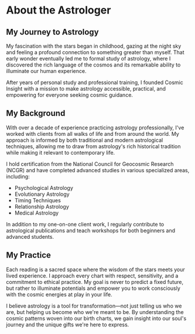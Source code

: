 # About the Astrologer

## My Journey to Astrology

My fascination with the stars began in childhood, gazing at the night sky and feeling a profound connection to something greater than myself. That early wonder eventually led me to formal study of astrology, where I discovered the rich language of the cosmos and its remarkable ability to illuminate our human experience.

After years of personal study and professional training, I founded Cosmic Insight with a mission to make astrology accessible, practical, and empowering for everyone seeking cosmic guidance.

## My Background

With over a decade of experience practicing astrology professionally, I've worked with clients from all walks of life and from around the world. My approach is informed by both traditional and modern astrological techniques, allowing me to draw from astrology's rich historical tradition while making it relevant to contemporary life.

I hold certification from the National Council for Geocosmic Research (NCGR) and have completed advanced studies in various specialized areas, including:

- Psychological Astrology
- Evolutionary Astrology
- Timing Techniques
- Relationship Astrology
- Medical Astrology

In addition to my one-on-one client work, I regularly contribute to astrological publications and teach workshops for both beginners and advanced students.

## My Practice

Each reading is a sacred space where the wisdom of the stars meets your lived experience. I approach every chart with respect, sensitivity, and a commitment to ethical practice. My goal is never to predict a fixed future, but rather to illuminate potentials and empower you to work consciously with the cosmic energies at play in your life.

I believe astrology is a tool for transformation—not just telling us who we are, but helping us become who we're meant to be. By understanding the cosmic patterns woven into our birth charts, we gain insight into our soul's journey and the unique gifts we're here to express.
